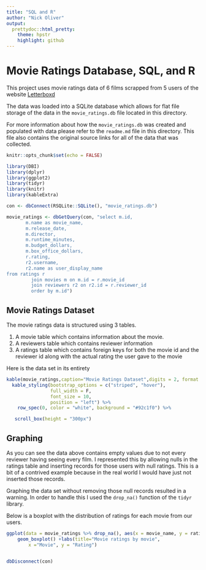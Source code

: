 ```yaml
---
title: "SQL and R"
author: "Nick Oliver"
output:
  prettydoc::html_pretty:
    theme: hpstr
    highlight: github
---
```


# Movie Ratings Database, SQL, and R

This project uses movie ratings data of 6 films scrapped from 5 users of the website [Letterboxd](https://letterboxd.com/films/)

The data was loaded into a SQLite database which allows for flat file storage of the data in the `movie_ratings.db` file located in this directory.

For more information about how the `movie_ratings.db` was created and populated with data please refer to the `readme.md` file in this directory. This file also contains the original source links for all of the data that was collected. 


```r
knitr::opts_chunk$set(echo = FALSE)

library(DBI)
library(dplyr)
library(ggplot2)
library(tidyr)
library(knitr)
library(kableExtra)
```

```r
con <- dbConnect(RSQLite::SQLite(), "movie_ratings.db")
```
```r
movie_ratings <- dbGetQuery(con, "select m.id,
       m.name as movie_name,
       m.release_date,
       m.director,
       m.runtime_minutes,
       m.budget_dollars,
       m.box_office_dollars,
       r.rating,
       r2.username,
       r2.name as user_display_name
from ratings r
         join movies m on m.id = r.movie_id
         join reviewers r2 on r2.id = r.reviewer_id
         order by m.id")

```

## Movie Ratings Dataset

The movie ratings data is structured using 3 tables. 

1. A movie table which contains information about the movie.
2. A reviewers table which contains reviewer information
3. A ratings table which contains foreign keys for both the movie id and the reviewer id along with the actual rating the user gave to the movie

Here is the data set in its entirety

```r
kable(movie_ratings,caption="Movie Ratings Dataset",digits = 2, format = "html", row.names = TRUE) %>%
  kable_styling(bootstrap_options = c("striped", "hover"),
                full_width = F,
                font_size = 10,
                position = "left") %>%
    row_spec(0, color = "white", background = "#92c1f0") %>%

   scroll_box(height = "300px") 
```
## Graphing

As you can see the data above contains empty values due to not every reviewer having seeing every film. I represented this by allowing nulls in the ratings table and inserting records for those users with null ratings. This is a bit of a contrived example because in the real world I would have just not inserted those records.

Graphing the data set without removing those null records resulted in a warning. In order to handle this I used the `drop_na()` function of the `tidyr` library.

Below is a boxplot with the distribution of ratings for each movie from our users.

```r
ggplot(data = movie_ratings %>% drop_na(), aes(x = movie_name, y = rating,fill=movie_name)) + 
    geom_boxplot() +labs(title="Movie ratings by movie",
        x ="Movie", y = "Rating")



```

```r
dbDisconnect(con)
```